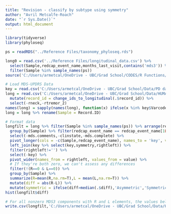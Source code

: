 ```yaml
---
title: "Revision - classify by subtype using symmetry"
author: "Avril Metcalfe-Roach"
date: "`r Sys.Date()`"
output: html_document
---
```


```r
library(tidyverse)
library(phyloseq)

ps = readRDS("../Reference Files/taxonomy_phyloseq.rds")

long0 = read.csv('../Reference Files/longitudinal_data.csv') %>% 
  select(Sample,redcap_event_name,months_last_visit,contains('mds3')) %>%
  filter(Sample %in% sample_names(ps))
source('C:/Users/armetcal/OneDrive - UBC/Grad School/CODES/R Functions/id_functions.R')

# Load MDS-UPDRS Data
key = read.csv('C:/Users/armetcal/OneDrive - UBC/Grad School/Data/PD data from Mihai/Reference Files/Format RedCap files/name_keys/fu_name_key.csv')
long = read.csv('C:/Users/armetcal/OneDrive - UBC/Grad School/Data/HUMAN COHORT/Reference Files/Curated MDS-UPDRS Part III/Combined.csv') %>% 
  mutate(record_id = change_ids_to_longitudinal(.$record_id)) %>% 
  select(-rneck,-rtremor_2)
names(long) = sapply(names(long), function(x) ifelse(x %in% key$Varcode,key$key[which(x==key$Varcode)],x))
long = long %>% rename(Sample = Record.ID)

# Format data
longfilt = long %>% filter(Sample %in% sample_names(ps)) %>% arrange(redcap_event_name) %>% 
  group_by(Sample) %>% filter(redcap_event_name == redcap_event_name[1L]) %>% ungroup() %>% 
  select(-mds.comments,-clinstate,-mds.complete) %>% 
  pivot_longer(cols = -c(Sample,redcap_event_name), names_to = 'key', values_to = 'value') %>% 
  left_join(key %>% select(key,symmetry,rightleft)) %>% 
  filter(rightleft!='') %>% 
  select(-key) %>% 
  pivot_wider(names_from = rightleft, values_from = value) %>% 
  # If they're both zero, we can't assess any differences
  filter(!(R==0 & L==0)) %>% 
  group_by(Sample) %>% 
  summarize(R=mean(R,na.rm=T),L = mean(L,na.rm=T)) %>% 
  mutate(diff = abs(R-L)) %>% 
  mutate(symmetric = ifelse(diff>median(.$diff),'Asymmetric','Symmetric'))
hist(longfilt$diff)  
```

```r
# For all nonzero MDS3 components with R and L elements, the values below denote the asymmetry of the person's symptoms.
write.csv(longfilt,'C:/Users/armetcal/OneDrive - UBC/Grad School/Data/HUMAN COHORT/Reference Files/Curated MDS-UPDRS Part III/Symmetry of UPDRS3 Symptoms.csv',row.names = F)
```

